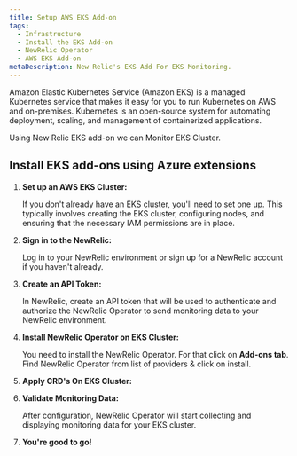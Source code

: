 ```yaml
---
title: Setup AWS EKS Add-on
tags:
  - Infrastructure
  - Install the EKS Add-on
  - NewRelic Operator
  - AWS EKS Add-on
metaDescription: New Relic's EKS Add For EKS Monitoring.
---
```





<CollapserGroup>
  <Collapser
    id="what-is-extension"
    title="What is an AWS EKS?"
  >
    Amazon Elastic Kubernetes Service (Amazon EKS) is a managed Kubernetes service that makes it easy for you to run Kubernetes on AWS and on-premises. Kubernetes is an open-source system for automating deployment, scaling, and management of containerized applications.
  </Collapser>
</CollapserGroup>

Using New Relic EKS add-on we can Monitor EKS Cluster.

## Install EKS add-ons using Azure extensions

1. **Set up an AWS EKS Cluster:**

   If you don't already have an EKS cluster, you'll need to set one up. This typically involves creating the EKS cluster, configuring nodes, and ensuring that the necessary IAM permissions are in place.

2. **Sign in to the NewRelic:**

   Log in to your NewRelic environment or sign up for a NewRelic account if you haven't already.

3. **Create an API Token:**

   In NewRelic, create an API token that will be used to authenticate and authorize the NewRelic Operator to send monitoring data to your NewRelic environment.

4. **Install NewRelic Operator on EKS Cluster:**

   You need to install the NewRelic Operator. For that click on **Add-ons tab**. Find NewRelic Operator from list of providers & click on install.

5. **Apply CRD's On EKS Cluster:**

6. **Validate Monitoring Data:**

   After configuration, NewRelic Operator will start collecting and displaying monitoring data for your EKS cluster.

7. **You're good to go!**

<InstallFeedback />
